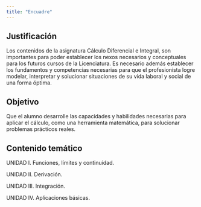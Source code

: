 ```yaml
---
title: "Encuadre"
---
```


## Justificación

Los contenidos de la asignatura Cálculo Diferencial e Integral, son importantes para poder establecer los nexos necesarios y conceptuales para los futuros cursos de la Licenciatura. Es necesario además establecer los fundamentos y competencias necesarias para que el profesionista logre modelar, interpretar y solucionar situaciones de su vida laboral y social de una forma óptima.

## Objetivo

Que el alumno desarrolle las capacidades y habilidades necesarias para aplicar el cálculo, como una herramienta matemática, para solucionar problemas prácticos reales.

## Contenido temático

UNIDAD I. Funciones, límites y continuidad.

UNIDAD II. Derivación.

UNIDAD III. Integración.

UNIDAD IV. Aplicaciones básicas.
